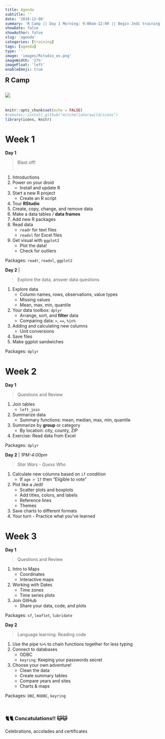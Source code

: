 ```yaml
---
title: Agenda
subtitle: ''
date: '2018-12-08'
summary: 'R Camp || Day 1 Morning: 9:00am-12:00 || Begin Jedi training. || 1. Install and update R || 2. Project launch. || Create an R script and...'
showDate: false
showAuthor: false
slug: 'agenda'
categories: [training]
tags: [agenda]
type: ''
image: 'images/Rstudio_ex.png' 
imageWidth: '27%'
imageFloat: 'left'
enableEmoji: true
---
```


<style type="text/css">

.data {
     background-color: #d2f0c6;
     border-left: solid 5px #86af49;
     border-radius: 15px;
     font-size: 17px;
     line-height: 18px;
     overflow: hidden;
     padding: 5px;
     padding-top: 5px;
     padding-bottom: 5px;
     margin-top: 10px;
     margin-bottom: 12px;
     padding-left: 22px;
     margin-right: 8px;
}

</style>


<div style="margin-top: -30px;">

## R Camp

![](../images/Rstudio_ex.png){style="max-width: 46%; margin-top: 10px; margin-left: 0; margin-right: 32px; margin-bottom: 20px; float: left;"}
<div style="clear: both;"> </div>


```r
knitr::opts_chunk$set(echo = FALSE)
#remotes::install_github("mitchelloharawild/icons")
library(icons, knitr)
```



# Week 1

<div class = "row">
<div class = "col-md-6">

**Day 1** 

> Blast off!   
> &nbsp;

1. Introductions
1. Power on your droid
    - Install and update R
1. Start a new R project
    - Create an R script
1. Tour __RStudio__
1. Create, copy, change, and remove data
1. Make a data tables / __data frames__  
1. Add new R packages    
1. Read data
    - `readr` for text files
    - `readxl` for Excel files
1. Get visual with `ggplot2`
    - Plot the data!
    - Check for outliers
    
Packages: `readr`, `readxl`, `ggplot2`

</div>
<div class = "col-md-6">

**Day 2** |  

> Explore the data, answer data questions
   
1. Explore data
    - Column names, rows, observations, value types
    - Missing values
    - Mean, max, min, quantile 
1. Your data toolbox: `dplyr`
    - Arrange, sort, and __filter__ data
    - Comparing data: `>`, `==`, `%in%`
1. Adding and calculating new columns 
    - Unit conversions
1. Save files
1. Make ggplot sandwiches  


Packages: `dplyr`    

</div>
</div>



# Week 2

<div class = "row">
<div class = "col-md-6">

**Day 1** 

> Questions and Review

1. Join tables 
    - `left_join`
1. Summarize data
    - Summary functions: mean, median, max, min, quantile
1. Summarize by __group__ or category
    - By location: city, county, ZIP 
1. Exercise: Read data from Excel

Packages: `dplyr`

</div>

<div class = "col-md-6">
**Day 2** | _1PM-4:00pm_  

> _Star Wars - Guess Who_   

1. Calculate new columns based on `if` condition
    - If `age > 17` then "Eligible to vote"
1. Plot like a Jedi!
    - Scatter plots and boxplots 
    - Add titles, colors, and labels 
    - Reference lines 
    - Themes
1. Save charts to different formats 
1. Your turn - Practice what you've learned


</div>
</div>


# Week 3

<div class = "row">
<div class = "col-md-6">

**Day 1**   

> Questions and Review

1. Intro to Maps
    - Coordinates
    - Interactive maps
1. Working with Dates
    - Time zones
    - Time series plots
1. Join GitHub
    - Share your data, code, and plots

Packages: `sf`, `leaflet`, `lubridate`

</div>

<div class = "col-md-6">

**Day 2**   

> Language learning: Reading code 

1. Use the pipe `%>%` to chain functions together for less typing
1. Connect to databases
    - ODBC
    - `keyring`: Keeping your passwords secret
1. Choose your own adventure!
    - Clean the data 
    - Create summary tables
    - Compare years and sites
    - Charts & maps 

Packages: `DBI`, `RODBC`, `keyring`

</div>
</div>

<br>

### 🐈🐈 Concatulations!! 🐱🐱

Celebrations, accolades and certificates



</br>

